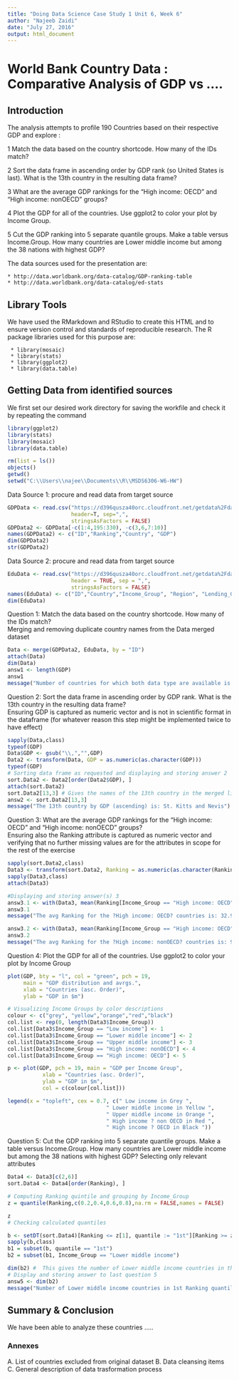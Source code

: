 ```yaml
---
title: "Doing Data Science Case Study 1 Unit 6, Week 6"
author: "Najeeb Zaidi"
date: "July 27, 2016"
output: html_document
---
```


# World Bank Country Data : Comparative Analysis of GDP vs ....

## Introduction 

The analysis attempts to profile 190 Countries based on their respective GDP and explore :


1	Match the data based on the country shortcode. How many of the IDs match? 

2	Sort the data frame in ascending order by GDP rank (so United States is last). What is the 13th country in the resulting data frame?

3	What are the average GDP rankings for the "High income: OECD" and "High income: nonOECD" groups? 

4	Plot the GDP for all of the countries. Use ggplot2 to color your plot by Income Group.

5	Cut the GDP ranking into 5 separate quantile groups. Make a table versus Income.Group. How many countries are Lower middle income but among the 38 nations with highest GDP?


The data sources used for the presentation are:

    * http://data.worldbank.org/data-catalog/GDP-ranking-table
    * http://data.worldbank.org/data-catalog/ed-stats

## Library Tools

We have used the RMarkdown and RStudio to create this HTML and to ensure version control and standards of reproducible research. The R package libraries used for this purpose are:

     * library(mosaic)
     * library(stats)
     * library(ggplot2)
     * library(data.table)

## Getting Data from identified sources

We first set our desired work directory for saving the workfile and check it by repeating the command 

```r

library(ggplot2)
library(stats)
library(mosaic)
library(data.table)

rm(list = ls()) 
objects()
getwd() 
setwd("C:\\Users\\najee\\Documents\\R\\MSDS6306-W6-HW")
```

Data Source 1: procure and read data from target source
```r
GDPData <- read.csv("https://d396qusza40orc.cloudfront.net/getdata%2Fdata%2FGDP.csv ", 
                    header=T, sep=",", 
                    stringsAsFactors = FALSE)
GDPData2 <- GDPData[-c(1:4,195:330), -c(3,6,7:10)]
names(GDPData2) <- c("ID","Ranking","Country", "GDP")
dim(GDPData2)
str(GDPData2)
```

Data Source 2: procure and read data from target source
```r
EduData <- read.csv("https://d396qusza40orc.cloudfront.net/getdata%2Fdata%2FEDSTATS_Country.csv", 
                    header = TRUE, sep = ",", 
                    stringsAsFactors = FALSE)
names(EduData) <- c("ID","Country","Income_Group", "Region", "Lending_Group", "Other")
dim(EduData)
```
Question 1: Match the data based on the country shortcode. How many of the IDs match?  
Merging and removing duplicate country names from the Data merged dataset

```r
Data <- merge(GDPData2, EduData, by = "ID") 
attach(Data)
dim(Data)
answ1 <- length(GDP)
answ1
message("Number of countries for which both data type are available is: 189")
```

Question 2: Sort the data frame in ascending order by GDP rank. What is the 13th country in the resulting data frame?  
Ensuring GDP is captured as numeric vector and is not in scientific format in the dataframe (for whatever reason this step might be implemented twice to have effect)

```r
sapply(Data,class) 
typeof(GDP)
Data$GDP <- gsub("\\,","",GDP)
Data2 <- transform(Data, GDP = as.numeric(as.character(GDP)))
typeof(GDP)
# Sorting data frame as requested and displaying and storing answer 2
sort.Data2 <- Data2[order(Data2$GDP), ]
attach(sort.Data2)
sort.Data2[13,3] # Gives the names of the 13th country in the merged list by GDP asc.
answ2 <- sort.Data2[13,3] 
message("The 13th country by GDP (ascending) is: St. Kitts and Nevis")
```
Question 3: What are the average GDP rankings for the "High income: OECD" and "High income: nonOECD" groups?  
Ensuring also the Ranking attribute is captured as numeric vector and verifying that no further missing values are for the attributes in scope for the rest of the exercise

```r
sapply(sort.Data2,class) 
Data3 <- transform(sort.Data2, Ranking = as.numeric(as.character(Ranking)))
sapply(Data3,class)
attach(Data3)

#Displaying and storing answer(s) 3
answ3.1 <- with(Data3, mean(Ranking[Income_Group == "High income: OECD"]))
answ3.1
message("The avg Ranking for the ?High income: OECD? countries is: 32.9")

answ3.2 <- with(Data3, mean(Ranking[Income_Group == "High income: OECD"]))
answ3.2
message("The avg Ranking for the ?High income: nonOECD? countries is: 91.9")

```
Question 4: Plot the GDP for all of the countries. Use ggplot2 to color your plot by Income Group

```r
plot(GDP, bty = "l", col = "green", pch = 19, 
     main = "GDP distribution and avrgs.", 
     xlab = "Countries (asc. Order)", 
     ylab = "GDP in $m")

# Visualizing Income Groups by color descriptions
colour <- c("grey", "yellow","orange","red","black")
col.list <- rep(0, length(Data3$Income_Group))
col.list[Data3$Income_Group == "Low income"] <- 1
col.list[Data3$Income_Group == "Lower middle income"] <- 2
col.list[Data3$Income_Group == "Upper middle income"] <- 3
col.list[Data3$Income_Group == "High income: nonOECD"] <- 4
col.list[Data3$Income_Group == "High income: OECD"] <- 5

p <- plot(GDP, pch = 19, main = "GDP per Income Group", 
           xlab = "Countries (asc. Order)", 
           ylab = "GDP in $m", 
           col = c(colour[col.list]))

legend(x = "topleft", cex = 0.7, c(" Low income in Grey ",
                               " Lower middle income in Yellow ",
                               " Upper middle income in Orange ",
                               " High income ? non OECD in Red ",
                               " High income ? OECD in Black "))

```
Question 5: Cut the GDP ranking into 5 separate quantile groups. Make a table versus Income.Group. How many countries are Lower middle income but among the 38 nations with highest GDP?
Selecting only relevant attributes

```r
Data4 <- Data3[c(2,6)]
sort.Data4 <- Data4[order(Ranking), ]

# Computing Ranking quintile and grouping by Income_Group
z = quantile(Ranking,c(0.2,0.4,0.6,0.8),na.rm = FALSE,names = FALSE)

z
# Checking calculated quantiles

b <- setDT(sort.Data4)[Ranking <= z[1], quantile := "1st"][Ranking >= z[1] & Ranking <= z[2], quantile := "2nd"][Ranking >= z[2] & Ranking<=z[3], quantile:= "3rd"][Ranking >= z[3] & Ranking<=z[4], quantile:= "4th"][Ranking >= z[4], quantile:= "5th"]
sapply(b,class) 
b1 = subset(b, quantile == "1st")
b2 = subset(b1, Income_Group == "Lower middle income")

dim(b2) #  This gives the number of Lower middle income countries in the first Ranking quantile (eg 5)
# Display and storing answer to last question 5
answ5 <- dim(b2) 
message("Number of Lower middle income countries in 1st Ranking quantile is: 5")

```
## Summary & Conclusion

We have been able to analyze these countries .....


### Annexes

A. List of countries excluded from original dataset
B. Data cleansing items
C. General description of data trasformation process

